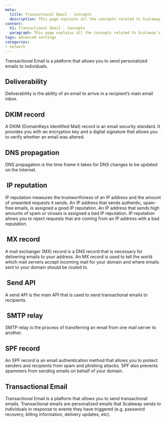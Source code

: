 ```yaml
---
meta:
  title: Transactional Email - Concepts
  description: This page explains all the concepts related to Scaleway’s Transactional Email service
content:
  h1: Transactional Email - Concepts
  paragraph: This page explains all the concepts related to Scaleway’s Transactional Email service
tags: advanced settings
categories:
- network
---
```


Transactional Email is a platform that allows you to send personalized emails to individuals.

<Concept opened>

## Deliverability

Deliverability is the ability of an email to arrive in a recipient’s main email inbox.

</Concept>

<Concept opened>

## DKIM record

A DKIM (DomainKeys Identified Mail) record is an email security standard. It provides you with an encryption key and a digital signature that allows you to verify whether an email was altered.



</Concept>

<Concept>

## DNS propagation

DNS propagation is the time frame it takes for DNS changes to be updated on the Internet.

</Concept>

<Concept>

##  IP reputation

IP reputation measures the trustworthiness of an IP address and the amount of unwanted requests it sends. An IP address that sends authentic, spam-free emails, is assigned a good IP reputation. An IP address that sends high amounts of spam or viruses is assigned a bad IP reputation. IP reputation allows you to reject requests that are coming from an IP address with a bad reputation.

</Concept>

<Concept>

##  MX record

A mail exchanger (MX) record is a DNS record that is necessary for delivering emails to your address. An MX record is used to tell the world which mail servers accept incoming mail for your domain and where emails sent to your domain should be routed to.

</Concept>

<Concept>

##  Send API

A send API is the main API that is used to send transactional emails to recipients.

</Concept>

<Concept>

##  SMTP relay

SMTP relay is the process of transferring an email from one mail server to another.

</Concept>

<Concept opened>

## SPF record

An SPF record is an email authentication method that allows you to protect senders and recipients from spam and phishing attacks. SPF also prevents spammers from sending emails on behalf of your domain. 

</Concept>


<Concept opened>

## Transactional Email

Transactional Email is a platform that allows you to send transactional emails. Transactional emails are personalized emails that Scaleway sends to individuals in response to events they have triggered (e.g. password recovery, billing information, delivery updates, etc). 

</Concept>

